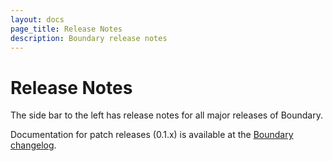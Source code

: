 ```yaml
---
layout: docs
page_title: Release Notes
description: Boundary release notes
---
```


# Release Notes

The side bar to the left has release notes for all major releases of Boundary.

Documentation for patch releases (0.1.x) is available at the [Boundary changelog](https://github.com/hashicorp/boundary/blob/main/CHANGELOG.md).
